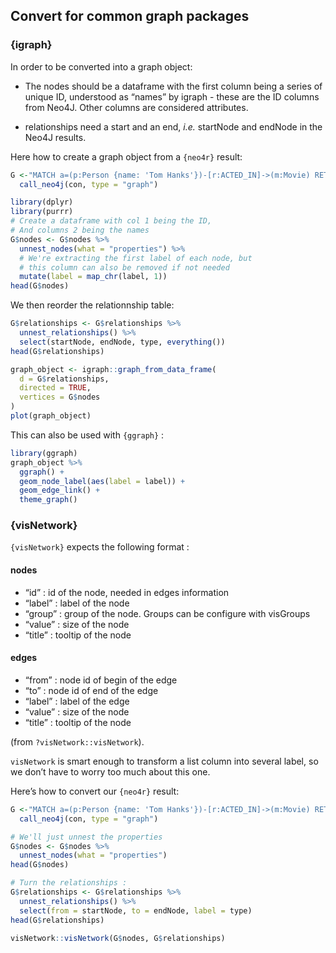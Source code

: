 ## Convert for common graph packages

### {igraph}

In order to be converted into a graph object:

+ The nodes should be a dataframe with the first column being a series of unique ID, understood as "names" by igraph - these are the ID columns from Neo4J. Other columns are considered attributes.  

+ relationships need a start and an end, *i.e.* startNode and endNode in the Neo4J results. 

Here how to create a graph object from a `{neo4r}` result:

```r
G <-"MATCH a=(p:Person {name: 'Tom Hanks'})-[r:ACTED_IN]->(m:Movie) RETURN a;" %>% 
  call_neo4j(con, type = "graph") 

library(dplyr)
library(purrr)
# Create a dataframe with col 1 being the ID, 
# And columns 2 being the names
G$nodes <- G$nodes %>%
  unnest_nodes(what = "properties") %>% 
  # We're extracting the first label of each node, but 
  # this column can also be removed if not needed
  mutate(label = map_chr(label, 1))
head(G$nodes)
```

We then reorder the relationnship table:

```r
G$relationships <- G$relationships %>%
  unnest_relationships() %>%
  select(startNode, endNode, type, everything())
head(G$relationships)
```

```r
graph_object <- igraph::graph_from_data_frame(
  d = G$relationships, 
  directed = TRUE, 
  vertices = G$nodes
)
plot(graph_object)
```


This can also be used with `{ggraph}` :

```r
library(ggraph)
graph_object %>%
  ggraph() + 
  geom_node_label(aes(label = label)) +
  geom_edge_link() + 
  theme_graph()
```

### {visNetwork}

`{visNetwork}` expects the following format : 

#### nodes	
- "id" : id of the node, needed in edges information
- "label" : label of the node
- "group" : group of the node. Groups can be configure with visGroups
- "value" : size of the node
- "title" : tooltip of the node

#### edges	
- "from" : node id of begin of the edge
- "to" : node id of end of the edge
- "label" : label of the edge
- "value" : size of the node
- "title" : tooltip of the node

(from `?visNetwork::visNetwork`).

`visNetwork` is smart enough to transform a list column into several label, so we don't have to worry too much about this one. 

Here's how to convert our `{neo4r}` result:

```r
G <-"MATCH a=(p:Person {name: 'Tom Hanks'})-[r:ACTED_IN]->(m:Movie) RETURN a;" %>% 
  call_neo4j(con, type = "graph") 

# We'll just unnest the properties
G$nodes <- G$nodes %>%
  unnest_nodes(what = "properties")
head(G$nodes)  

# Turn the relationships :
G$relationships <- G$relationships %>%
  unnest_relationships() %>%
  select(from = startNode, to = endNode, label = type)
head(G$relationships)

visNetwork::visNetwork(G$nodes, G$relationships)
```

